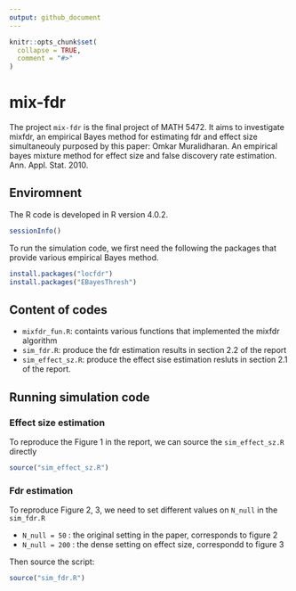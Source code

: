 ```yaml
---
output: github_document
---
```


<!-- README.md is generated from README.Rmd. Please edit that file -->

```r
knitr::opts_chunk$set(
  collapse = TRUE,
  comment = "#>"
)
```

# mix-fdr

<!-- badges: start -->
<!-- badges: end -->

The project `mix-fdr` is the final project of MATH 5472. It aims to investigate mixfdr, an empirical Bayes method for estimating fdr and effect size simultaneouly purposed by this paper: Omkar Muralidharan. An empirical bayes mixture method for effect size and false discovery rate estimation. Ann. Appl. Stat. 2010.


## Enviromnent

The R code is developed in R version 4.0.2. 
```r
sessionInfo()
```

To run the simulation code, we first need the following the packages that provide various empirical Bayes method.

```r
install.packages("locfdr")
install.packages("EBayesThresh")
```

## Content of codes
* `mixfdr_fun.R`: containts various functions that implemented the mixfdr algorithm
* `sim_fdr.R`: produce the fdr estimation results in section 2.2 of the report
* `sim_effect_sz.R`: produce the effect sise estimation resluts in section 2.1 of the report.

## Running simulation code

### Effect size estimation

To reproduce the Figure 1 in the report, we can source the `sim_effect_sz.R` directly

```r
source("sim_effect_sz.R")
```

### Fdr estimation

To reproduce Figure 2, 3, we need to set different values on `N_null` in the `sim_fdr.R`

* `N_null = 50` : the original setting in the paper, corresponds to figure 2
* `N_null = 200` : the dense setting on effect size, correspondd to figure 3

Then source the script:
```r
source("sim_fdr.R")
```



